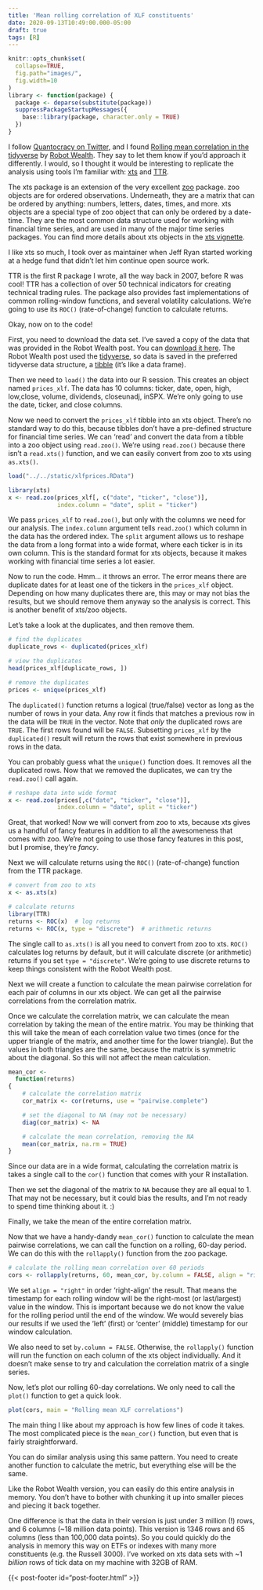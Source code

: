 ```yaml
---
title: 'Mean rolling correlation of XLF constituents'
date: 2020-09-13T10:49:00.000-05:00
draft: true
tags: [R]
---
```


```r
knitr::opts_chunk$set(
  collapse=TRUE,
  fig.path="images/",
  fig.width=10
)
library <- function(package) {
  package <- deparse(substitute(package))
  suppressPackageStartupMessages({
    base::library(package, character.only = TRUE)
  })
}
```

I follow [Quantocracy on Twitter](https://twitter.com/Quantocracy), and I found [Rolling mean correlation in the tidyverse](https://robotwealth.com/rolling-mean-correlations-in-the-tidyverse/) by [Robot Wealth](https://robotwealth.com). They say to let them know if you'd approach it differently. I would, so I thought it would be interesting to replicate the analysis using tools I'm familiar with: [xts](https://cran.r-project.org/package=xts) and [TTR](https://cran.r-project.org/package=TTR).

The xts package is an extension of the very excellent [zoo](https://cran.r-project.org/package=zoo) package. zoo objects are for ordered observations. Underneath, they are a matrix that can be ordered by anything: numbers, letters, dates, times, and more. xts objects are a special type of zoo object that can only be ordered by a date-time. They are the most common data structure used for working with financial time series, and are used in many of the major time series packages. You can find more details about xts objects in the [xts vignette](https://cran.r-project.org/web/packages/xts/vignettes/xts.pdf).

I like xts so much, I took over as maintainer when Jeff Ryan started working at a hedge fund that didn't let him continue open source work.

TTR is the first R package I wrote, all the way back in 2007, before R was cool! TTR has a collection of over 50 technical indicators for creating technical trading rules. The package also provides fast implementations of common rolling-window functions, and several volatility calculations. We're going to use its `ROC()` (rate-of-change) function to calculate returns.

Okay, now on to the code!

First, you need to download the data set. I've saved a copy of the data that was provided in the Robot Wealth post. You can [download it here](/static/xlfprices.RData). The Robot Wealth post used the [tidyverse](https://www.tidyverse.org/), so data is saved in the preferred tidyverse data structure, a [tibble](https://cran.r-project.org/package=tibble) (it's like a data frame).

Then we need to `load()` the data into our R session. This creates an object named `prices_xlf`. The data has 10 columns: ticker, date, open, high, low,close, volume, dividends, closeunadj, inSPX. We're only going to use the date, ticker, and close columns.

Now we need to convert the `prices_xlf` tibble into an xts object. There's no standard way to do this, because tibbles don't have a pre-defined structure for financial time series. We can 'read' and convert the data from a tibble into a zoo object using `read.zoo()`. We're using `read.zoo()` because there isn't a `read.xts()` function, and we can easily convert from zoo to xts using `as.xts()`.

```r
load("../../static/xlfprices.RData")

library(xts)
x <- read.zoo(prices_xlf[, c("date", "ticker", "close")],
              index.column = "date", split = "ticker")
```

We pass `prices_xlf` to `read.zoo()`, but only with the columns we need for our analysis. The `index.column` argument tells `read.zoo()` which column in the data has the ordered index. The `split` argument allows us to reshape the data from a long format into a wide format, where each ticker is in its own column. This is the standard format for xts objects, because it makes working with financial time series a lot easier.

Now to run the code. Hmm... it throws an error. The error means there are duplicate dates for at least one of the tickers in the `prices_xlf` object. Depending on how many duplicates there are, this may or may not bias the results, but we should remove them anyway so the analysis is correct. This is another benefit of xts/zoo objects.

Let's take a look at the duplicates, and then remove them.

```r
# find the duplicates
duplicate_rows <- duplicated(prices_xlf)

# view the duplicates
head(prices_xlf[duplicate_rows, ])

# remove the duplicates
prices <- unique(prices_xlf)
```

The `duplicated()` function returns a logical (true/false) vector as long as the number of rows in your data. Any row it finds that matches a previous row in the data will be `TRUE` in the vector. Note that *only* the duplicated rows are `TRUE`. The first rows found will be `FALSE`. Subsetting `prices_xlf` by the `duplicated()` result will return the rows that exist somewhere in previous rows in the data.

You can probably guess what the `unique()` function does. It removes all the duplicated rows. Now that we removed the duplicates, we can try the `read.zoo()` call again.

```r
# reshape data into wide format
x <- read.zoo(prices[,c("date", "ticker", "close")],
              index.column = "date", split = "ticker")
```

Great, that worked! Now we will convert from zoo to xts, because xts gives us a handful of fancy features in addition to all the awesomeness that comes with zoo. We're not going to use those fancy features in this post, but I promise, they're *fancy*.

Next we will calculate returns using the `ROC()` (rate-of-change) function from the TTR package.

```r
# convert from zoo to xts
x <- as.xts(x)

# calculate returns
library(TTR)
returns <- ROC(x)  # log returns
returns <- ROC(x, type = "discrete")  # arithmetic returns
```

The single call to `as.xts()` is all you need to convert from zoo to xts. `ROC()` calculates log returns by default, but it will calculate discrete (or arithmetic) returns if you set `type = "discrete"`. We're going to use discrete returns to keep things consistent with the Robot Wealth post.

Next we will create a function to calculate the mean pairwise correlation for each pair of columns in our xts object. We can get all the pairwise correlations from the correlation matrix.

Once we calculate the correlation matrix, we can calculate the mean correlation by taking the mean of the entire matrix. You may be thinking that this will take the mean of each correlation value two times (once for the upper triangle of the matrix, and another time for the lower triangle). But the values in both triangles are the same, because the matrix is symmetric about the diagonal. So this will not affect the mean calculation.

```r
mean_cor <-
  function(returns)
{
    # calculate the correlation matrix
    cor_matrix <- cor(returns, use = "pairwise.complete")

    # set the diagonal to NA (may not be necessary)
    diag(cor_matrix) <- NA

    # calculate the mean correlation, removing the NA
    mean(cor_matrix, na.rm = TRUE)
}
```

Since our data are in a wide format, calculating the correlation matrix is takes a single call to the `cor()` function that comes with your R installation.

Then we set the diagonal of the matrix to `NA` because they are all equal to 1. That may not be necessary, but it could bias the results, and I'm not ready to spend time thinking about it. :)

Finally, we take the mean of the entire correlation matrix.

Now that we have a handy-dandy `mean_cor()` function to calculate the mean pairwise correlations, we can call the function on a rolling, 60-day period. We can do this with the `rollapply()` function from the zoo package.

```r
# calculate the rolling mean correlation over 60 periods
cors <- rollapply(returns, 60, mean_cor, by.column = FALSE, align = "right")
```

We set `align = "right"` in order 'right-align' the result. That means the timestamp for each rolling window will be the right-most (or last/largest) value in the window. This is important because we do not know the value for the rolling period until the end of the window. We would severely bias our results if we used the 'left' (first) or 'center' (middle) timestamp for our window calculation.

We also need to set `by.column = FALSE`. Otherwise, the `rollapply()` function will run the function on each column of the xts object individually. And it doesn't make sense to try and calculation the correlation matrix of a single series.

Now, let's plot our rolling 60-day correlations. We only need to call the `plot()` function to get a quick look.

```r
plot(cors, main = "Rolling mean XLF correlations")
```

The main thing I like about my approach is how few lines of code it takes. The most complicated piece is the `mean_cor()` function, but even that is fairly straightforward.

You can do similar analysis using this same pattern. You need to create another function to calculate the metric, but everything else will be the same.

Like the Robot Wealth version, you can easily do this entire analysis in memory. You don't have to bother with chunking it up into smaller pieces and piecing it back together.

One difference is that the data in their version is just under 3 million (!) rows, and 6 columns (~18 million data points). This version is 1346 rows and 65 columns (less than 100,000 data points). So you could quickly do the analysis in memory this way on ETFs or indexes with many more constituents (e.g. the Russell 3000). I've worked on xts data sets with ~1 *billion* rows of tick data on my machine with 32GB of RAM.

{{< post-footer id="post-footer.html" >}}
